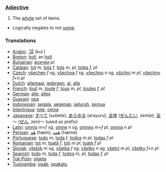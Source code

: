 ===[[Adjective]]===
# The [[whole]] set of items.
* Logically negates to not [[some]].

===Translations===
*[[Arabic]]: [[كُلّ]] (kulː)
*[[Breton]]: [[holl]], an [[holl]]
*[[Bulgarian]]: [[всички]] ''pl''
*[[Catalan]]: [[tot]] ''m'', [[tota]] ''f'', [[tots]] ''m, pl'', [[totes]] ''f, pl''
*[[Czech]]: [[všechen]] ''f sg'', [[všechna]] ''f sg'', [[všechno]] ''n sg'', [[všichni]] ''m pl'', [[všechny]] ''f+n pl''
*[[Dutch]]: [[allemaal]], [[iedereen]], [[al]], [[alle]]
*[[French]]: [[tout]] ''m'', [[toute]] ''f'', [[tous]] ''m, pl'', [[toutes]] ''f, pl''
*[[German]]: [[alle]], [[alles]]
*[[Guaraní]]: [[opa]]
*[[Indonesian]]: [[segala]], [[segenap]], [[seluruh]], [[semua]]
*[[Interlingua]]: [[tote]], [[omne]]
*[[Japanese]]: [[すべて]] (subete), [[あらゆる]] (arayuru), [[全体]] ([[ぜんたい]], zentai), [[全]]～ ([[ぜん]], zen)～ (used as prefix)
*[[Latin]]: [[omnis]] ''m+f sg'', [[omne]] ''n sg'', [[omnes]] ''m+f pl'', [[omnia]] ''n pl''
*[[Persian]]: [[هَم]] (hæm); [[هَمِه]] (hæme)
*[[Portuguese]]: [[todo]] ''m'', [[toda]] ''f'', [[todos]] ''m'' ''pl'', [[todas]] ''f'' ''pl''
*[[Romanian]]: [[tot]] ''m'', [[toată]] ''f'', [[toţi]] ''m'' ''pl'', [[toate]] ''f'' ''pl''
*[[Slovak]]: [[všetok]] ''m sg'', [[všetka]] ''f sg'', [[všetko]] ''n sg'', [[všetci]] ''m pl'', [[všetky]] ''f+n pl''
*[[Spanish]]: [[todo]] ''m'', [[toda]] ''f'', [[todos]] ''m, pl'', [[todas]] ''f, pl''
*[[Tok Pisin]]: [[olgeta]]
*[[Tupinambá]]: [[opab]], [[opakatu]]